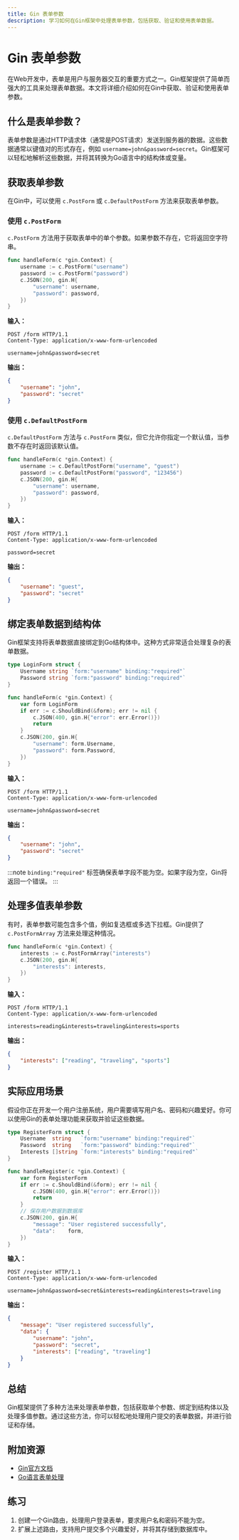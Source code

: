 ```yaml
---
title: Gin 表单参数
description: 学习如何在Gin框架中处理表单参数，包括获取、验证和使用表单数据。
---
```


# Gin 表单参数

在Web开发中，表单是用户与服务器交互的重要方式之一。Gin框架提供了简单而强大的工具来处理表单数据。本文将详细介绍如何在Gin中获取、验证和使用表单参数。

## 什么是表单参数？

表单参数是通过HTTP请求体（通常是POST请求）发送到服务器的数据。这些数据通常以键值对的形式存在，例如 `username=john&password=secret`。Gin框架可以轻松地解析这些数据，并将其转换为Go语言中的结构体或变量。

## 获取表单参数

在Gin中，可以使用 `c.PostForm` 或 `c.DefaultPostForm` 方法来获取表单参数。

### 使用 `c.PostForm`

`c.PostForm` 方法用于获取表单中的单个参数。如果参数不存在，它将返回空字符串。

```go
func handleForm(c *gin.Context) {
    username := c.PostForm("username")
    password := c.PostForm("password")
    c.JSON(200, gin.H{
        "username": username,
        "password": password,
    })
}
```

**输入：**
```
POST /form HTTP/1.1
Content-Type: application/x-www-form-urlencoded

username=john&password=secret
```

**输出：**
```json
{
    "username": "john",
    "password": "secret"
}
```

### 使用 `c.DefaultPostForm`

`c.DefaultPostForm` 方法与 `c.PostForm` 类似，但它允许你指定一个默认值，当参数不存在时返回该默认值。

```go
func handleForm(c *gin.Context) {
    username := c.DefaultPostForm("username", "guest")
    password := c.DefaultPostForm("password", "123456")
    c.JSON(200, gin.H{
        "username": username,
        "password": password,
    })
}
```

**输入：**
```
POST /form HTTP/1.1
Content-Type: application/x-www-form-urlencoded

password=secret
```

**输出：**
```json
{
    "username": "guest",
    "password": "secret"
}
```

## 绑定表单数据到结构体

Gin框架支持将表单数据直接绑定到Go结构体中。这种方式非常适合处理复杂的表单数据。

```go
type LoginForm struct {
    Username string `form:"username" binding:"required"`
    Password string `form:"password" binding:"required"`
}

func handleForm(c *gin.Context) {
    var form LoginForm
    if err := c.ShouldBind(&form); err != nil {
        c.JSON(400, gin.H{"error": err.Error()})
        return
    }
    c.JSON(200, gin.H{
        "username": form.Username,
        "password": form.Password,
    })
}
```

**输入：**
```
POST /form HTTP/1.1
Content-Type: application/x-www-form-urlencoded

username=john&password=secret
```

**输出：**
```json
{
    "username": "john",
    "password": "secret"
}
```

:::note
`binding:"required"` 标签确保表单字段不能为空。如果字段为空，Gin将返回一个错误。
:::

## 处理多值表单参数

有时，表单参数可能包含多个值，例如复选框或多选下拉框。Gin提供了 `c.PostFormArray` 方法来处理这种情况。

```go
func handleForm(c *gin.Context) {
    interests := c.PostFormArray("interests")
    c.JSON(200, gin.H{
        "interests": interests,
    })
}
```

**输入：**
```
POST /form HTTP/1.1
Content-Type: application/x-www-form-urlencoded

interests=reading&interests=traveling&interests=sports
```

**输出：**
```json
{
    "interests": ["reading", "traveling", "sports"]
}
```

## 实际应用场景

假设你正在开发一个用户注册系统，用户需要填写用户名、密码和兴趣爱好。你可以使用Gin的表单处理功能来获取并验证这些数据。

```go
type RegisterForm struct {
    Username  string   `form:"username" binding:"required"`
    Password  string   `form:"password" binding:"required"`
    Interests []string `form:"interests" binding:"required"`
}

func handleRegister(c *gin.Context) {
    var form RegisterForm
    if err := c.ShouldBind(&form); err != nil {
        c.JSON(400, gin.H{"error": err.Error()})
        return
    }
    // 保存用户数据到数据库
    c.JSON(200, gin.H{
        "message": "User registered successfully",
        "data":    form,
    })
}
```

**输入：**
```
POST /register HTTP/1.1
Content-Type: application/x-www-form-urlencoded

username=john&password=secret&interests=reading&interests=traveling
```

**输出：**
```json
{
    "message": "User registered successfully",
    "data": {
        "username": "john",
        "password": "secret",
        "interests": ["reading", "traveling"]
    }
}
```

## 总结

Gin框架提供了多种方法来处理表单参数，包括获取单个参数、绑定到结构体以及处理多值参数。通过这些方法，你可以轻松地处理用户提交的表单数据，并进行验证和存储。

## 附加资源

- [Gin官方文档](https://gin-gonic.com/docs/)
- [Go语言表单处理](https://golang.org/pkg/net/http/#Request.FormValue)

## 练习

1. 创建一个Gin路由，处理用户登录表单，要求用户名和密码不能为空。
2. 扩展上述路由，支持用户提交多个兴趣爱好，并将其存储到数据库中。
